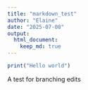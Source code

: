 ```yaml
---
title: "markdown_test"
author: "Elaine"
date: "2025-07-08"
output: 
  html_document: 
    keep_md: true
---
```

```r

print("Hello world")

```
A test for branching edits